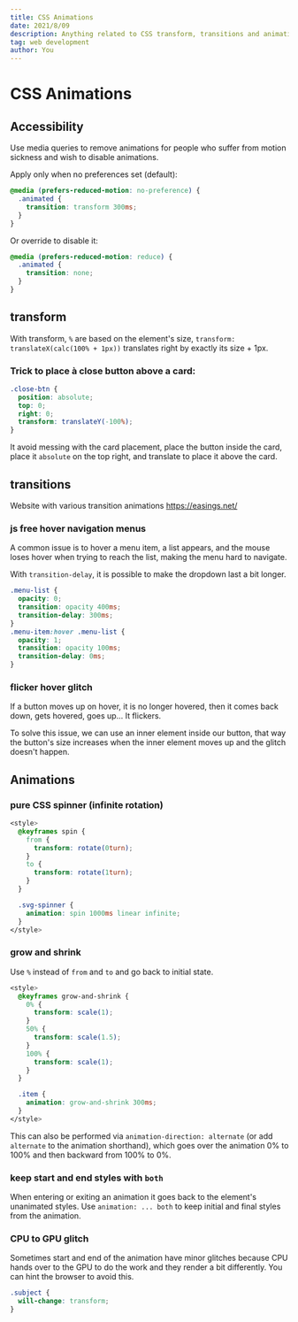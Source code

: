 ```yaml
---
title: CSS Animations
date: 2021/8/09
description: Anything related to CSS transform, transitions and animations...
tag: web development
author: You
---
```


# CSS Animations

## Accessibility

Use media queries to remove animations for people who suffer from motion sickness and wish to disable animations.

Apply only when no preferences set (default):

```css
@media (prefers-reduced-motion: no-preference) {
  .animated {
    transition: transform 300ms;
  }
}
```

Or override to disable it:

```css
@media (prefers-reduced-motion: reduce) {
  .animated {
    transition: none;
  }
}
```

## transform

With transform, `%` are based on the element's size, `transform: translateX(calc(100% + 1px))` translates right by exactly its size + 1px.

### Trick to place à close button above a card:

```css
.close-btn {
  position: absolute;
  top: 0;
  right: 0;
  transform: translateY(-100%);
}
```

It avoid messing with the card placement, place the button inside the card, place it `absolute` on the top right, and translate to place it above the card.

## transitions

Website with various transition animations https://easings.net/

### js free hover navigation menus

A common issue is to hover a menu item, a list appears, and the mouse loses hover when trying to reach the list, making the menu hard to navigate.

With `transition-delay`, it is possible to make the dropdown last a bit longer.

```css
.menu-list {
  opacity: 0;
  transition: opacity 400ms;
  transition-delay: 300ms;
}
.menu-item:hover .menu-list {
  opacity: 1;
  transition: opacity 100ms;
  transition-delay: 0ms;
}
```

### flicker hover glitch

If a button moves up on hover, it is no longer hovered, then it comes back down, gets hovered, goes up... It flickers.

To solve this issue, we can use an inner element inside our button, that way the button's size increases when the inner element moves up and the glitch doesn't happen.

## Animations

### pure CSS spinner (infinite rotation)

```css
<style>
  @keyframes spin {
    from {
      transform: rotate(0turn);
    }
    to {
      transform: rotate(1turn);
    }
  }

  .svg-spinner {
    animation: spin 1000ms linear infinite;
  }
</style>

```

### grow and shrink

Use `%` instead of `from` and `to` and go back to initial state.

```css
<style>
  @keyframes grow-and-shrink {
    0% {
      transform: scale(1);
    }
    50% {
      transform: scale(1.5);
    }
    100% {
      transform: scale(1);
    }
  }

  .item {
    animation: grow-and-shrink 300ms;
  }
</style>
```

This can also be performed via `animation-direction: alternate` (or add `alternate` to the animation shorthand), which goes over the animation 0% to 100% and then backward from 100% to 0%.

### keep start and end styles with `both`

When entering or exiting an animation it goes back to the element's unanimated styles. Use `animation: ... both` to keep initial and final styles from the animation.

### CPU to GPU glitch

Sometimes start and end of the animation have minor glitches because CPU hands over to the GPU to do the work and they render a bit differently.
You can hint the browser to avoid this.

```css
.subject {
  will-change: transform;
}
```
